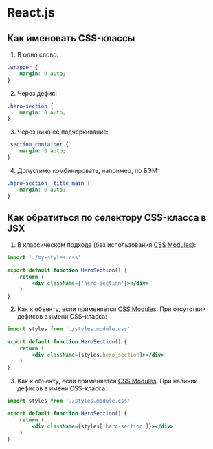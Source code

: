 # React.js

## Как именовать CSS-классы

1. В одно слово:
```css copy filename="CSS"
.wrapper {
	margin: 0 auto;
}
```

2. Через дефис:
```css copy filename="CSS"
.hero-section {
	margin: 0 auto;
}
```

3. Через нижнее подчеркивание:
```css copy filename="CSS"
.section_container {
	margin: 0 auto;
}
```

4. Допустимо комбинировать, например, по БЭМ:
```css copy filename="CSS"
.hero-section__title_main {
	margin: 0 auto;
}
```

## Как обратиться по селектору CSS-класса в JSX

1. В классическом подходе (без использования [CSS Modules](https://github.com/css-modules/css-modules)):

```jsx copy filename="JSX" {5}
import './my-styles.css'  
  
export default function HeroSection() {
	return (
		<div className={'hero-section'}></div>
	)
}

```

2. Как к объекту, если применяется [CSS Modules](https://github.com/css-modules/css-modules). При отсутствии дефисов в имени CSS-класса:

```jsx copy filename="JSX" {5}
import styles from './styles.module.css'
  
export default function HeroSection() {
	return (
		<div className={styles.hero_section}></div>
	)
}

```

3. Как к объекту, если применяется [CSS Modules](https://github.com/css-modules/css-modules). При наличии дефисов в имени CSS-класса:

```jsx copy filename="JSX" {5}
import styles from './styles.module.css'  
  
export default function HeroSection() {
	return (
		<div className={styles['hero-section']}></div>
	)
}

```
